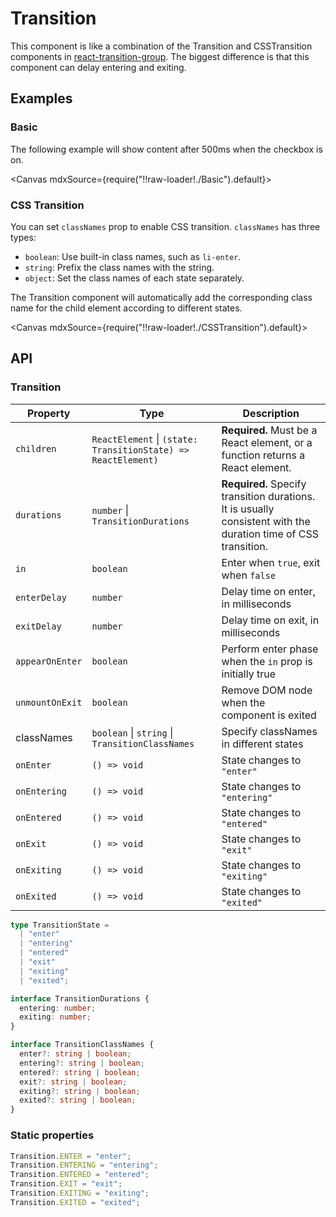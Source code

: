 
<Meta title="Animations/Transition" />

# Transition

This component is like a combination of the Transition and CSSTransition components in [react-transition-group](https://reactcommunity.org/react-transition-group/). The biggest difference is that this component can delay entering and exiting.

## Examples

### Basic

The following example will show content after 500ms when the checkbox is on.

<Canvas mdxSource={require("!!raw-loader!./Basic").default}>
  <Story id="examples-transition--basic" />
</Canvas>

### CSS Transition

You can set `classNames` prop to enable CSS transition. `classNames` has three types:

- `boolean`: Use built-in class names, such as `li-enter`.
- `string`: Prefix the class names with the string.
- `object`: Set the class names of each state separately.

The Transition component will automatically add the corresponding class name for the child element according to different states.

<Canvas mdxSource={require("!!raw-loader!./CSSTransition").default}>
  <Story id="examples-transition--css-transition" />
</Canvas>

## API

### Transition

| Property        | Type                                                              | Description                                                                                                    |
| --------------- | ----------------------------------------------------------------- | -------------------------------------------------------------------------------------------------------------- |
| `children`      | `ReactElement` &#124; `(state: TransitionState) => ReactElement)` | **Required.** Must be a React element, or a function returns a React element.                                  |
| `durations`     | `number` &#124; `TransitionDurations`                             | **Required.** Specify transition durations. It is usually consistent with the duration time of CSS transition. |
| `in`            | `boolean`                                                         | Enter when `true`, exit when `false`                                                                           |
| `enterDelay`    | `number`                                                          | Delay time on enter, in milliseconds                                                                           |
| `exitDelay`     | `number`                                                          | Delay time on exit, in milliseconds                                                                            |
| `appearOnEnter` | `boolean`                                                         | Perform enter phase when the `in` prop is initially true                                                       |
| `unmountOnExit` | `boolean`                                                         | Remove DOM node when the component is exited                                                                   |
| classNames      | `boolean` &#124; `string` &#124; `TransitionClassNames`           | Specify classNames in different states                                                                         |
| `onEnter`       | `() => void`                                                      | State changes to `"enter"`                                                                                     |
| `onEntering`    | `() => void`                                                      | State changes to `"entering"`                                                                                  |
| `onEntered`     | `() => void`                                                      | State changes to `"entered"`                                                                                   |
| `onExit`        | `() => void`                                                      | State changes to `"exit"`                                                                                      |
| `onExiting`     | `() => void`                                                      | State changes to `"exiting"`                                                                                   |
| `onExited`      | `() => void`                                                      | State changes to `"exited"`                                                                                    |

```ts
type TransitionState =
  | "enter"
  | "entering"
  | "entered"
  | "exit"
  | "exiting"
  | "exited";

interface TransitionDurations {
  entering: number;
  exiting: number;
}

interface TransitionClassNames {
  enter?: string | boolean;
  entering?: string | boolean;
  entered?: string | boolean;
  exit?: string | boolean;
  exiting?: string | boolean;
  exited?: string | boolean;
}
```

### Static properties

```ts
Transition.ENTER = "enter";
Transition.ENTERING = "entering";
Transition.ENTERED = "entered";
Transition.EXIT = "exit";
Transition.EXITING = "exiting";
Transition.EXITED = "exited";
```
